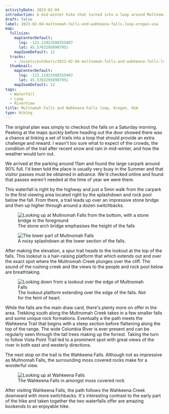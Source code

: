 ```yaml
---
activityDate: 2023-02-04
introduction: A mid-winter hike that turned into a loop around Multnomah Falls and the Wahkeena Falls.
draft: false
label: 2023-02-04-multnomah-falls-and-wahkeena-falls-loop-oregon-usa
map:
  fullsize:
    mapCenterDefault:
      lng: -122.11923508355407
      lat: 45.57632958987951
    mapZoomDefault: 12
  tracks:
    - /assets/outdoors/2023-02-04-multnomah-falls-and-wahkeena-falls-loop-oregon-usa/track.gpx
  thumbnail:
    mapCenterDefault:
      lng: -122.11923508355407
      lat: 45.57632958987951
    mapZoomDefault: 12
tags:
  - Waterfall
  - Loop
  - RiverView
title: Multnomah Falls and Wahkeena Falls loop, Oregon, USA
type: Hiking
---
```


The original plan was simply to checkout the falls on a Saturday morning. Peeking at the maps quickly before heading out the door showed there was a chance at linking a set of trails into a loop that should provide an extra challenge and reward. I wasn't too sure what to expect of the crowds, the condition of the trail after recent snow and rain in mid-winter, and how the weather would turn out.

We arrived at the parking around 11am and found the large carpark around 90% full. I'd been told the place is usually very busy in the Summer and that visitor passes must be obtained in advance. We'd checked online and found that passes weren't needed at the time of year we were there.

This waterfall is right by the highway and just a 5min walk from the carpark to the first viewing area located right by the splashdown and rock pool below the fall. From there, a trail leads up over an impressive stone bridge and then up higher through around a dozen switchbacks.

<div class="grid grid-cols-2 gap-x-4 gap-y-2 lg:mx-32 ">
  <div class="grid col-span-2 sm:col-span-1 content-center justify-center">
    <figure class="object-contain">
      <img
        alt="Looking up at Multnomah Falls from the bottom, with a stone bridge in the foreground"
        class="rounded-lg drop-shadow lg:drop-shadow-lg"
        src="/assets/outdoors/2023-02-04-multnomah-falls-and-wahkeena-falls-loop-oregon-usa/multnomah-falls-full-height.jpg"
      />
      <figcaption class="text-center text-sm italic">
        The stone arch bridge emphasises the height of the falls
      </figcaption>
    </figure>
  </div>
  <div class="grid col-span-2 sm:col-span-1 content-center justify-center">
    <figure class="object-contain grid-cols-2">
      <img
        alt="The lower part of Multnomah Falls"
        class="rounded-lg drop-shadow lg:drop-shadow-lg"
        src="/assets/outdoors/2023-02-04-multnomah-falls-and-wahkeena-falls-loop-oregon-usa/multnomah-falls-lower-fall.jpg"
      />
      <figcaption class="text-center text-sm italic">A noisy splashdown at the lower section of the falls.</figcaption>
    </figure>
  </div>
</div>

After making the elevation, a spur trail heads to the lookout at the top of the falls. This lookout is a hair-raising platform that which extends out and over the exact spot where the Multnomah Creek plunges over the cliff. The sound of the rushing creek and the views to the people and rock pool below are breathtaking.

<figure class="lg:mx-32 object-contain">
  <img
    alt="Looking down from a lookout over the edge of Multnomah Falls"
    class="rounded-lg drop-shadow lg:drop-shadow-lg"
    src="/assets/outdoors/2023-02-04-multnomah-falls-and-wahkeena-falls-loop-oregon-usa/multnomah-falls-looking-down.jpg"
  />
  <figcaption class="text-center text-sm italic">
    The lookout platform extending over the edge of the falls. Not for the feint of heart.
  </figcaption>
</figure>

While the falls are the main draw card, there's plenty more on offer in the area. Trekking south along the Multnomah Creek takes in a few smaller falls and some unique rock formations. Eventually a the path meets the Wahkeena Trail that begins with a steep section before flattening along the top of the range. The wide Columbia River is ever present and can be regularly seen through the tall trees making up the forrest. Taking the turn to follow Vista Point Trail led to a prominent spot with great views of the river in both east and westerly directions.

The next stop on the trail is the Wahkeena Falls. Although not as impressive as Multnomah Falls, the surrounding moss covered rocks make for a wonderful view.

<figure class="lg:mx-32 object-contain">
  <img
    alt="Looking up at Wahkeena Falls"
    class="rounded-lg drop-shadow lg:drop-shadow-lg"
    src="/assets/outdoors/2023-02-04-multnomah-falls-and-wahkeena-falls-loop-oregon-usa/wahkeena-falls-looking-up.jpg"
  />
  <figcaption class="text-center text-sm italic">The Wahkeena Falls in amongst moss covered rock</figcaption>
</figure>

After visiting Wahkeena Falls, the path follows the Wahkeena Creek downward with more switchbacks. It's interesting contrast to the early part of the hike and taken together the two waterfalls offer are amazing bookends to an enjoyable hike.
